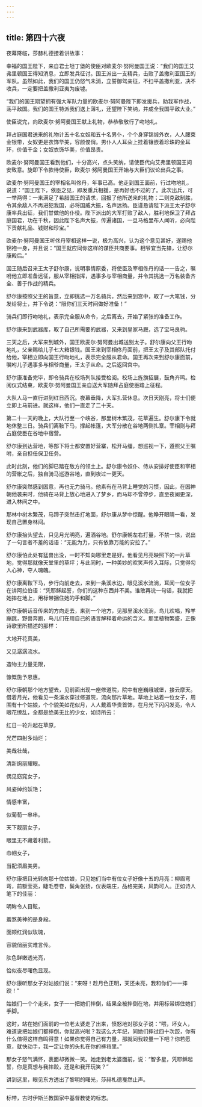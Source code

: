 ```yaml
---
---
---
```

title: 第四十六夜
---






夜幕降临，莎赫札德接着讲故事：





幸福的国王陛下，来自君士坦丁堡的使臣对欧麦尔·努阿曼国王说：“我们的国王艾弗里顿国王得知消息，立即发兵征讨。国王派出一支精兵，击败了盖撒利亚国王的军队。虽然如此，我们的国王仍怒气未消，立誓御驾亲征，不扫平盖撒利亚，决不收兵，一定要把盖撒利亚夷为废墟。

“我们的国王期望拥有强大军队力量的欧麦尔·努阿曼陛下即发援兵，助我军作战，荡平敌国。我们的国王特派我们送上薄礼，还望陛下笑纳，并成全我国平敌大业。”

使臣说完，向欧麦尔·努阿曼国王献上礼物，恭恭敬敬行了吻地礼。

拜占庭国君送来的礼物计五十名女奴和五十名男仆，个个身穿锦缎外衣，人人腰束金银带，女奴更是衣饰华美，容颜俊俏。男仆人人耳朵上挂着镶嵌着珍珠的金耳环，价值千金；女奴衣饰华美，价值昂贵。

欧麦尔·努阿曼国王看到他们，十分高兴，点头笑纳，请使臣代向艾弗里顿国王问安致意。旋即下令款待使臣，欧麦尔·努阿曼国王开始与大臣们议论出兵之事。

欧麦尔·努阿曼国王的宰相名叫佟丹，年事已高。他走到国王面前，行过吻地礼，说道：“国王陛下，依臣之见，即发重兵相援，是再好也不过的了。此次出兵，可一举两得：一来满足了希腊国王的请求，回报了他所送来的礼物；二则克敌制胜，令其余敌人不再进犯我国，必将国威大振，名声远扬。臣谨恳请陛下派王太子舒尔康率兵出征，我们甘做他的仆役。陛下派出的大军打败了敌人，胜利地保卫了拜占庭国君，功在千秋，因此陛下名声大振，传遍诸国，一旦马格里布人闻听，必向陛下贡献礼品、钱财和珍宝。”

欧麦尔·努阿曼国王听佟丹宰相这样一说，极为高兴，认为这个意见甚好，遂赐他锦袍一身，并且说：“国王就应同你这样的谋臣共商要事。相爷宜当先锋，让舒尔康殿后。”

国王随后召来王太子舒尔康，说明事情原委，将使臣及宰相佟丹的话一一告之，嘱咐他立即准备远征，服从宰相指挥，遇事多与宰相商量，并令其挑选一万名装备齐全、善于作战的精兵。

舒尔康按照父王的旨意，立即挑选一万名骑兵，然后来到宫中，取了一大笔钱，分发给将士，并下令说：“限你们三天时间做好准备！”

骑兵们即行吻地礼，表示完全服从命令，之后离去，开始了紧张的准备工作。

舒尔康来到武器库，取了自己所需要的武器，又来到皇家马厩，选了宝马良驹。

三天之后，大军来到城外，国王欧麦尔·努阿曼出城送别太子。舒尔康向父王行吻地礼，父亲赐给儿子七大箱银钱。国王来到宰相佟丹面前，把王太子及其部队托付给他，宰相立即向国王行吻地礼，表示完全服从君命。国王再次来到舒尔康面前，嘱咐儿子遇事多与相爷商量，王太子从命。之后返回宫中。

舒尔康准备完毕，即令骑兵在校场列队接受检阅。校场上旌旗招展，鼓角齐鸣。检阅仪式结束，欧麦尔·努阿曼国王亲自送大军随拜占庭使臣踏上征程。

大队人马一直行进到红日西沉。夜幕垂降，大军扎营休息。次日天刚亮，将士们便立即上马前进。就这样，他们一直走了二十天。

第二十一天的晚上，大队行至一个峡谷，那里树木繁茂，花草遍生。舒尔康下令就地休整三日。骑兵们离鞍下马，撑起帐篷，大军分散在谷地两侧扎寨。宰相则与拜占庭使臣在谷地中宿营。

舒尔康到达营地，等部下将士都安置好营寨，松开马缰，想巡视一下，遵照父王嘱咐，亲自担任保卫任务。

此时此刻，他们的脚已踏在敌方的领土上。舒尔康令奴仆、侍从安排好使臣和宰相的营帐之后，独自骑马巡游谷地，直到夜过一更天。

舒尔康突然感到困意，再也无力骑马。他素有在马背上睡觉的习惯，因此，在困神朝他袭来时，他骑在马背上放心地进入了梦乡，而马却不曾停步，直至夜阑更深，进入林间之中。

那林中树木繁茂，马蹄子突然击打地面，舒尔康从梦中惊醒。他睁开眼睛一看，发现自己置身林间。

舒尔康抬头望去，只见月光明亮，遍洒谷地。舒尔康朝左右打量，不禁一惊，说出了一句言者不羞的话语：“无能为力，只有依靠万能的安拉了。”

舒尔康怕此处有猛兽出没，一时不知向哪里走是好。他看见月亮映照下的一片草地，觉得那就像天堂里的草坪；与此同时，一种美妙的欢笑声传入耳际，只觉得勾人心神，夺人魂魄。

舒尔康离鞍下马，步行向前走去，来到一条溪水边，眼见溪水流淌，耳闻一位女子在讲阿拉伯语：“凭耶稣起誓，你们的这种东西并不美。谁敢再说一句话，我就把她摔在地上，用标带捆住她的手和脚。”

舒尔康朝话音传来的方向走去，来到一个地方，见那里溪水流淌，鸟儿欢唱，羚羊蹦跳，野兽奔跑，鸟儿们在用自己的语言解释着命运的含义。那里植物繁盛，正像诗歌里所描述的那样：


大地开花真美，

又见潺潺流水。

造物主力量无限，

慷慨施予恩惠。



舒尔康朝那个地方望去，见前面出现一座修道院，院中有座巍峨城堡，接云摩天。借着月光，他看见一条溪水穿过修道院，流向那片草地。草地上站着一位女子，周围有十个姑娘，个个貌美如花似月，人人戴着华贵首饰，在月光下闪闪发亮，令人眼花缭乱，全都是绝美无比的少女，如诗所云：


红日一轮升起在草原，

光芒四射多灿烂；

美哉壮哉，

清新绚丽耀眼。

偶见窈窕女子，

风姿绰约妖艳；

情感丰富，

似葡萄一串串。

天下靓丽女子，

眼里无不藏着利箭。

巾帼女子，

当配须眉美男。



舒尔康把目光转向那十位姑娘，只见她们当中有位女子好像十五的月亮：柳眉弯弯，前额莹亮，睫毛卷卷，鬓角张扬，仪表端庄，品格完美，风韵可人。正如诗人笔下的佳丽：


明眸令人目眩，

羞煞美神的是身段。

面颊红润似玫瑰，

容貌俏丽实难言传。

肤色鲜嫩透光亮，

恰似夜尽曙色显现。



舒尔康听那女子对姑娘们说：“来呀！趁月色正明，天还未亮，我和你们一一摔跤！”

姑娘们一个个走来，女子一一把她们摔倒，结果全被摔倒在地，并用标带绑住她们手脚。

这时，站在她们面前的一位老太婆走了出来，愤怒地对那女子说：“喂，坏女人，难道说把姑娘们都摔倒，你就高兴啦？我这么大年纪，同她们摔过四十次跤，你有什么值得这样自鸣得意！如果你觉得自己有力量，那就同我较量一下吧？你若愿意，就快动手，我一定让你的头扎在你的裤裆里。”

那女子怒气满怀，表面却微微一笑。她走到老太婆面前，说：“智多星，凭耶稣起誓，你是真想与我摔跤，还是和我开玩笑？”





讲到这里，眼见东方透出了黎明的曙光，莎赫札德戛然止声。



***





标带，古时伊斯兰教国家中基督教徒的标志。​​​